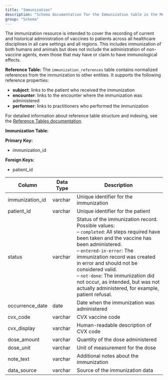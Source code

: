 ```yaml
---
title: "Immunization"
description: "Schema documentation for the Immunization table in the Metriport data model"
group: "Schema"
---
```


The immunization resource is intended to cover the recording of current and historical administration of vaccines to patients across all healthcare disciplines in all care settings and all regions. This includes immunization of both humans and animals but does not include the administration of non-vaccine agents, even those that may have or claim to have immunological effects.

**Reference Table:**
The `immunization_references` table contains normalized references from the immunization to other entities. It supports the following reference properties:
* **subject**: links to the patient who received the immunization
* **encounter**: links to the encounter where the immunization was administered
* **performer**: links to practitioners who performed the immunization

For detailed information about reference table structure and indexing, see the [Reference Tables documentation](/medical-api/handling-data/schema/reference-tables).

**Immunization Table:**

**Primary Key:**
* immunization_id

**Foreign Keys:**
* patient_id

| Column | Data Type | Description |
| ------ | --------- | ----------- |
| immunization_id | varchar | Unique identifier for the immunization |
| patient_id | varchar | Unique identifier for the patient |
| status | varchar | Status of the immunization record. Possible values:<br/>– <code>completed</code>: All steps required have been taken and the vaccine has been administered.<br/>– <code>entered-in-error</code>: The immunization record was created in error and should not be considered valid.<br/>– <code>not-done</code>: The immunization did not occur, as intended, but was not actually administered, for example, patient refusal. |
| occurrence_date | date | Date when the immunization was administered |
| cvx_code | varchar | CVX vaccine code |
| cvx_display | varchar | Human-readable description of CVX code |
| dose_amount | varchar | Quantity of the dose administered |
| dose_unit | varchar | Unit of measurement for the dose |
| note_text | varchar | Additional notes about the immunization |
| data_source | varchar | Source of the immunization data |
